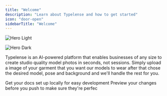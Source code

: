```yaml
---
title: "Welcome"
description: "Learn about Typelense and how to get started"
icon: "door-open"
sidebarTitle: "Welcome"
---
```


<img
  className="block dark:hidden"
  src="/images/typelense_welcome_screen.webp"
  alt="Hero Light"
  title={true}
/>

<img
  className="hidden dark:block"
  src="/images/typelense_welcome_screen.webp"
  alt="Hero Dark"
  title={true}
/>

Typelense is an AI-powered platform that enables businesses of any size to create studio quality model photos in seconds, not sessions. Simply upload a image of your garment that you want our models to wear after that chose the desired model, pose and background and we'll handle the rest for you.

<CardGroup cols={2}>
  <Card title="Edit Your Docs" icon="pen-to-square" href="https://mintlify.com/docs/quickstart">
    Get your docs set up locally for easy development
  </Card>
  <Card title="Preview Changes" icon="image" href="https://mintlify.com/docs/development">
    Preview your changes before you push to make sure they're perfec
  </Card>
</CardGroup>